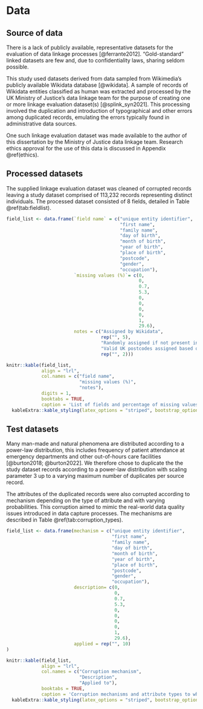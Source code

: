 # Data {#data}

## Source of data

There is a lack of publicly available, representative datasets for the 
evaluation of data linkage processes [@ferrante2012]. "Gold-standard" linked 
datasets are few and, due to confidentiality laws, sharing seldom possible.

This study used datasets derived from data sampled from Wikimedia's publicly 
available Wikidata database [@wikidata]. A sample of records of Wikidata 
entities classified as human was extracted and processed by the UK Ministry of 
Justice's data linkage team for the purpose of creating one or more linkage 
evaluation dataset(s) [@splink_syn2021]. This processing involved the 
duplication and introduction of typographical and other errors among duplicated 
records, emulating the errors typically found in administrative data sources.

One such linkage evaluation dataset was made available to the author of this 
dissertation by the Ministry of Justice data linkage team. Research ethics 
approval for the use of this data is discussed in Appendix \@ref(ethics).

## Processed datasets

The supplied linkage evaluation dataset was cleaned of corrupted records 
leaving a study dataset comprised of 113,232 records representing distinct 
individuals. The processed dataset consisted of 8 fields, detailed 
in Table \@ref(tab:fieldlist).

```r

field_list <- data.frame(`field name` = c("unique entity identifier",
                                          "first name",
                                          "family name",
                                          "day of birth",
                                          "month of birth",
                                          "year of birth",
                                          "place of birth",
                                          "postcode",
                                          "gender",
                                          "occupation"),
                         `missing values (%)`= c(0,
                                                 0,
                                                 0.7,
                                                 5.3,
                                                 0,
                                                 0,
                                                 0,
                                                 0,
                                                 1,
                                                 29.6),
                         notes = c("Assigned by Wikidata",
                                   rep("", 5),
                                   "Randomly assigned if not present in Wikidata source",
                                   "Valid UK postcodes assigned based on, sometimes randomly assigned, place of birth",
                                   rep("", 2)))

knitr::kable(field_list, 
             align = "lrl",
             col.names = c("field name", 
                           "missing values (%)", 
                           "notes"),
             digits = 1,
             booktabs = TRUE,
             caption = 'List of fields and percentage of missing values in study dataset.') |> 
  kableExtra::kable_styling(latex_options = "striped", bootstrap_options = "striped")

```

## Test datasets

Many man-made and natural phenomena are distributed according to a 
power-law distribution, this includes frequency of patient attendance 
at emergency departments and other out-of-hours care facilities 
[@burton2018; @burton2022]. We therefore chose to duplicate the the 
study dataset records according to a power-law distribution with 
scaling parameter 3 up to a varying maximum number of duplicates 
per source record.

The attributes of the duplicated records were also corrupted according
to mechanism depending on the type of attribute and with 
varying probabilities. This corruption aimed to  mimic the real-world data quality issues 
introduced in data capture processes. The mechanisms are described in 
Table \@ref(tab:corruption_types).

```r

field_list <- data.frame(mechanism = c("unique entity identifier",
                                       "first name",
                                       "family name",
                                       "day of birth",
                                       "month of birth",
                                       "year of birth",
                                       "place of birth",
                                       "postcode",
                                       "gender",
                                       "occupation"),
                         description= c(0,
                                        0,
                                        0.7,
                                        5.3,
                                        0,
                                        0,
                                        0,
                                        0,
                                        1,
                                        29.6),
                         applied = rep("", 10)
)

knitr::kable(field_list, 
             align = "lrl",
             col.names = c("Corruption mechanism", 
                           "Description", 
                           "Applied to"),
             booktabs = TRUE,
             caption = 'Corruption mechanisms and attribute types to which they were applied.') |> 
  kableExtra::kable_styling(latex_options = "striped", bootstrap_options = "striped")

```
